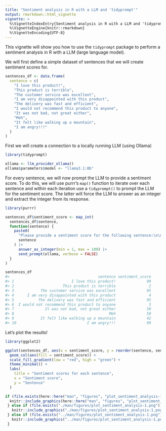 ```yaml
---
title: "Sentiment analysis in R with a LLM and 'tidyprompt'"
output: rmarkdown::html_vignette
vignette: >
  %\VignetteIndexEntry{Sentiment analysis in R with a LLM and 'tidyprompt'}
  %\VignetteEngine{knitr::rmarkdown}
  %\VignetteEncoding{UTF-8}
---
```




This vignette will show you how to use the `tidyprompt` package to perform a sentiment analysis
in R with a LLM (large language model).

We will first define a simple dataset of sentences that we will create sentiment scores for.


```r
sentences_df <- data.frame(
  sentence = c(
    "I love this product!",
    "This product is terrible",
    "The customer service was excellent",
    "I am very disappointed with this product",
    "The delivery was fast and efficient",
    "I would not recommend this product to anyone",
    "It was not bad, not great either",
    "Meh",
    "It felt like walking up a mountain",
    "I am angry!!!"
  )
)
```

First we will create a connection to a locally running LLM (using Ollama)


```r
library(tidyprompt)

ollama <- llm_provider_ollama()
ollama$parameters$model <- "llama3.1:8b"
```

For every sentence, we will now prompt the LLM to provide a sentiment score.
To do this, we will use purrr's `map()` function to iterate over each sentence
and within each iteration use a `tidyprompt()` to prompt the LLM for the sentiment score.
The latter will force the LLM to answer as an integer and extract the integer from its response.


```r
library(purrr)

sentences_df$sentiment_score <- map_int(
  sentences_df$sentence,
  function(sentence) {
    paste0(
      "Please provide a sentiment score for the following sentence:\n\n",
      sentence
    ) |>
      answer_as_integer(min = 1, max = 100) |>
      send_prompt(ollama, verbose = FALSE)
  }
)

sentences_df
#>                                        sentence sentiment_score
#> 1                          I love this product!              99
#> 2                      This product is terrible               2
#> 3            The customer service was excellent              95
#> 4      I am very disappointed with this product               4
#> 5           The delivery was fast and efficient              95
#> 6  I would not recommend this product to anyone               3
#> 7              It was not bad, not great either              50
#> 8                                           Meh              50
#> 9            It felt like walking up a mountain              42
#> 10                                I am angry!!!              99
```

Let's plot the results!


```r
library(ggplot2)

ggplot(sentences_df, aes(x = sentiment_score, y = reorder(sentence, sentiment_score))) +
  geom_col(aes(fill = sentiment_score)) +
  scale_fill_gradient(low = "red", high = "green") +
  theme_minimal() +
  labs(
    title = "Sentiment scores for each sentence",
    x = "Sentiment score",
    y = "Sentence"
  )
```
```r
if (file.exists(here::here("man", "figures", "plot_sentiment_analysis-1.png"))) {
  knitr::include_graphics(here::here("man", "figures", "plot_sentiment_analysis-1.png"))
 } else if (file.exists("./man/figures/plot_sentiment_analysis-1.png")) {
   knitr::include_graphics("./man/figures/plot_sentiment_analysis-1.png")
 } else if (file.exists("../man/figures/plot_sentiment_analysis-1.png")) {
   knitr::include_graphics("../man/figures/plot_sentiment_analysis-1.png")
 }
```
